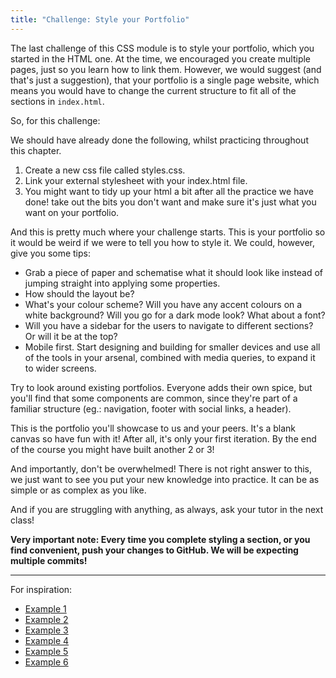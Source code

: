 ```yaml
---
title: "Challenge: Style your Portfolio"
---
```


The last challenge of this CSS module is to style your portfolio, which you started in the HTML one. At the time, we encouraged you create multiple pages, just so you learn how to link them. However, we would suggest (and that's just a suggestion), that your portfolio is a single page website, which means you would have to change the current structure to fit all of the sections in `index.html`.

So, for this challenge:

We should have already done the following, whilst practicing throughout this chapter.
1. Create a new css file called styles.css. 
2. Link your external stylesheet with your index.html file. 
3. You might want to tidy up your html a bit after all the practice we have done! take out the bits you don't want and make sure it's just what you want on your portfolio.

And this is pretty much where your challenge starts. This is your portfolio so it would be weird if we were to tell you how to style it. We could, however, give you some tips:

- Grab a piece of paper and schematise what it should look like instead of jumping straight into applying some properties.
- How should the layout be?
- What's your colour scheme? Will you have any accent colours on a white background? Will you go for a dark mode look? What about a font?
- Will you have a sidebar for the users to navigate to different sections? Or will it be at the top?
- Mobile first. Start designing and building for smaller devices and use all of the tools in your arsenal, combined with media queries, to expand it to wider screens.

Try to look around existing portfolios. Everyone adds their own spice, but you'll find that some components are common, since they're part of a familiar structure (eg.: navigation, footer with social links, a header).

This is the portfolio you'll showcase to us and your peers. It's a blank canvas so have fun with it! After all, it's only your first iteration. By the end of the course you might have built another 2 or 3!

And importantly, don't be overwhelmed! There is not right answer to this, we just want to see you put your new knowledge into practice. It can be as simple or as complex as you like. 

And if you are struggling with anything, as always, ask your tutor in the next class!

**Very important note: Every time you complete styling a section, or you find convenient, push your changes to GitHub. We will be expecting multiple commits!**

---

For inspiration:

- [Example 1](https://mattfarley.ca/)
- [Example 2](https://ianlunn.co.uk/)
- [Example 3](https://mxb.dev/)
- [Example 4](https://www.jason.af/)
- [Example 5](https://jackmcdade.com/)
- [Example 6](https://robbowen.digital/)